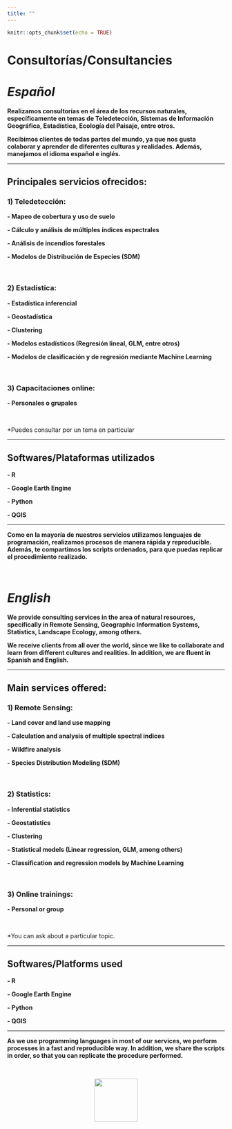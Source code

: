```yaml
---
title: ""
---
```


```r
knitr::opts_chunk$set(echo = TRUE)
```

# **Consultorías/Consultancies**

# ***Español***

**Realizamos consultorías en el área de los recursos naturales, específicamente en temas de Teledetección, Sistemas de Información Geográfica, Estadística, Ecología del Paisaje, entre otros. **

**Recibimos clientes de todas partes del mundo, ya que nos gusta colaborar y aprender de diferentes culturas y realidades. Además, manejamos el idioma español e inglés. **

<hr>

## **Principales servicios ofrecidos:**


### **1) Teledetección:**

**- Mapeo de cobertura y uso de suelo**

**- Cálculo y análisis de múltiples índices espectrales**

**- Análisis de incendios forestales**

**- Modelos de Distribución de Especies (SDM)**

\

### **2) Estadística:**

**- Estadística inferencial**

**- Geostadística**

**- Clustering**

**- Modelos estadísticos (Regresión lineal, GLM, entre otros)**

**- Modelos de clasificación y de regresión mediante Machine Learning**

\

### **3) Capacitaciones online:**

**- Personales o grupales**

\

*Puedes consultar por un tema en particular

<hr>

## **Softwares/Plataformas utilizados**

**- R**

**- Google Earth Engine**

**- Python**

**- QGIS**

<hr>

**Como en la mayoría de nuestros servicios utilizamos lenguajes de programación, realizamos procesos de manera rápida y reproducible. Además, te compartimos los scripts ordenados, para que puedas replicar el procedimiento realizado. **

\

# ***English***

**We provide consulting services in the area of natural resources, specifically in Remote Sensing, Geographic Information Systems, Statistics, Landscape Ecology, among others. **

**We receive clients from all over the world, since we like to collaborate and learn from different cultures and realities. In addition, we are fluent in Spanish and English. **

<hr>

## **Main services offered:**

### **1) Remote Sensing:**

**- Land cover and land use mapping**

**- Calculation and analysis of multiple spectral indices**

**- Wildfire analysis**

**- Species Distribution Modeling (SDM)**

\

### **2) Statistics:**

**- Inferential statistics**

**- Geostatistics**

**- Clustering**

**- Statistical models (Linear regression, GLM, among others)**

**- Classification and regression models by Machine Learning**

\

### **3) Online trainings:**

**- Personal or group**

\


*You can ask about a particular topic.


<hr>

## **Softwares/Platforms used**

**- R**

**- Google Earth Engine**

**- Python**

**- QGIS**

<hr>

**As we use programming languages in most of our services, we perform processes in a fast and reproducible way. In addition, we share the scripts in order, so that you can replicate the procedure performed. **

\

<center>
![](images/logo_final.png){width="100"}
</center>
